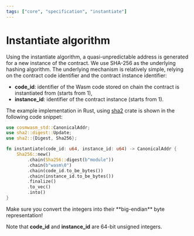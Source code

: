 ```yaml
---
tags: ["core", "specification", "instantiate"]
---
```



[sha2]: https://crates.io/crates/sha2

# Instantiate algorithm

Using the instantiate algorithm, a quasi-unpredictable address is generated for a new instance of
the contract. We use SHA-256 as the underlying hashing algorithm. The underlying mechanism is
relatively simple, relying on the contract code identifier and the contract instance identifier:

- **code_id**: identifier of the Wasm code stored on chain the contract is instantiated from (starts
  from 1),
- **instance_id**: identifier of the contract instance (starts from 1).

The example implementation in Rust, using [sha2] crate is shown in the following code snippet:

```rust copy filename="instantiate.rs" template="instantiate-spec"
use cosmwasm_std::CanonicalAddr;
use sha2::digest::Update;
use sha2::{Digest, Sha256};

fn instantiate(code_id: u64, instance_id: u64) -> CanonicalAddr {
    Sha256::new()
        .chain(Sha256::digest(b"module"))
        .chain(b"wasm\0")
        .chain(code_id.to_be_bytes())
        .chain(instance_id.to_be_bytes())
        .finalize()
        .to_vec()
        .into()
}
```

<Callout emoji="🖝">
  Make sure you convert the integers into their **big-endian** byte representation!
</Callout>

<Callout>Note that **code_id** and **instance_id** are 64-bit unsigned integers.</Callout>

